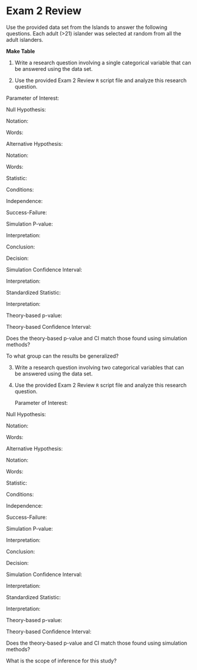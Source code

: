 # Exam 2 Review

Use the provided data set from the Islands to answer the following questions.  Each adult (>21) islander was selected at random from all the adult islanders.

**Make Table**

1.  Write a research question involving a single categorical variable that can be answered using the data set.  

\vspace{0.8in}

2. Use the provided Exam 2 Review `R` script file and analyze this research question.

\rgi Parameter of Interest:
    
\vspace{0.3in}
    
\rgi Null Hypothesis:
        
\rgi \rgi Notation:
    
\vspace{0.3in}
    
\rgi \rgi Words:
        
\vspace{0.5in}
    
\rgi Alternative Hypothesis:
    
\rgi \rgi Notation:
    
\vspace{0.3in}
    
\rgi \rgi Words:
        
\vspace{0.5in}
   
\rgi Statistic:
    
\vspace{0.3in}

\rgi Conditions:

\rgi \rgi Independence:

\vspace{0.8in}

\rgi \rgi Success-Failure:

\vspace{0.8in}
    
\rgi Simulation P-value:
    
\vspace{0.3in}
       
\rgi \rgi Interpretation:
        
\vspace{0.8in}
        
\rgi \rgi Conclusion:
        
\vspace{0.8in}
        
\rgi \rgi Decision:
        
\vspace{0.3in}
    
\rgi Simulation Confidence Interval: 
    
\vspace{0.3in}
        
\rgi \rgi Interpretation:
        
\vspace{0.8in}

\rgi Standardized Statistic:

\vspace{0.3in}

\rgi \rgi Interpretation:

\vspace{0.8in}

\rgi Theory-based p-value:

\vspace{0.3in}

\rgi Theory-based Confidence Interval:

\vspace{0.3in}

\rgi Does the theory-based p-value and CI match those found using simulation methods?

\vspace{0.8in}

\rgi To what group can the results be generalized?

\vspace{0.8in}

        
3.  Write a research question involving two categorical variables that can be answered using the data set.  

\vspace{0.8in}

4. Use the provided Exam 2 Review `R` script file and analyze this research question.

    \rgi Parameter of Interest:
    
\vspace{0.3in}
    
\rgi Null Hypothesis:
        
\rgi \rgi Notation:
    
\vspace{0.3in}
    
\rgi \rgi Words:
        
\vspace{0.5in}
    
\rgi Alternative Hypothesis:
    
\rgi \rgi Notation:
    
\vspace{0.3in}
    
\rgi \rgi Words:
        
\vspace{0.5in}
   
\rgi Statistic:
    
\vspace{0.3in}
    
\rgi Conditions:

\rgi \rgi Independence:

\vspace{0.8in}

\rgi \rgi Success-Failure:

\vspace{0.8in}
    
\rgi Simulation P-value:
    
\vspace{0.3in}
       
\rgi \rgi Interpretation:
        
\vspace{0.8in}
        
\rgi \rgi Conclusion:
        
\vspace{0.8in}
        
\rgi \rgi Decision:
        
\vspace{0.3in}
    
\rgi Simulation Confidence Interval: 
    
\vspace{0.3in}
        
\rgi \rgi Interpretation:
        
\vspace{0.8in}

\rgi Standardized Statistic:

\vspace{0.3in}

\rgi \rgi Interpretation:

\vspace{0.8in}

\rgi Theory-based p-value:

\vspace{0.3in}

\rgi Theory-based Confidence Interval:

\vspace{0.3in}

\rgi Does the theory-based p-value and CI match those found using simulation methods?

\vspace{0.8in}

\rgi What is the scope of inference for this study?

\vspace{0.8in}

\newpage